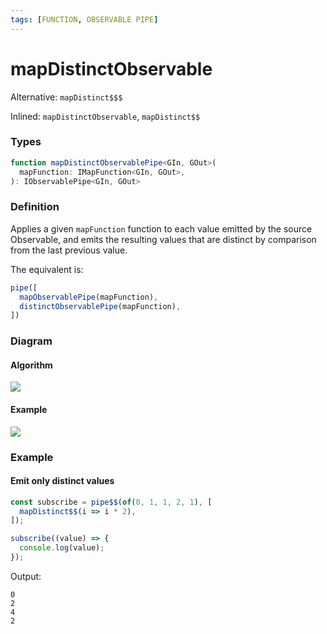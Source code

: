 ```yaml
---
tags: [FUNCTION, OBSERVABLE PIPE]
---
```


# mapDistinctObservable

Alternative: `mapDistinct$$$`

Inlined: `mapDistinctObservable`, `mapDistinct$$`

### Types

```ts
function mapDistinctObservablePipe<GIn, GOut>(
  mapFunction: IMapFunction<GIn, GOut>,
): IObservablePipe<GIn, GOut>
```

### Definition

Applies a given `mapFunction` function to each value emitted by the source Observable, and emits the resulting values that are distinct by comparison from the last previous value.

The equivalent is:

```ts
pipe([
  mapObservablePipe(mapFunction),
  distinctObservablePipe(mapFunction),
])
```

### Diagram

#### Algorithm

![](algorithm-diagram.svg)

#### Example

![](example-diagram.svg)

### Example

#### Emit only distinct values

```ts
const subscribe = pipe$$(of(0, 1, 1, 2, 1), [
  mapDistinct$$(i => i * 2),
]);

subscribe((value) => {
  console.log(value);
});
```

Output:

```text
0
2
4
2
```
